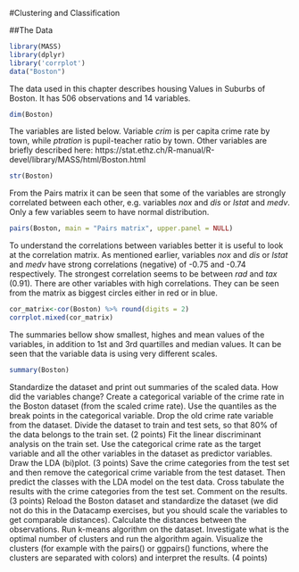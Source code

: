 #Clustering and Classification

##The Data

```r
library(MASS)
library(dplyr)
library('corrplot')
data("Boston")
```
The data used in this chapter describes housing Values in Suburbs of Boston. It has 506 observations and 14 variables.

```r
dim(Boston)
```
The variables are listed below. Variable *crim* is per capita crime rate by town, while *ptration* is pupil-teacher ratio by town. Other variables are briefly described here: https://stat.ethz.ch/R-manual/R-devel/library/MASS/html/Boston.html

```r
str(Boston)
```

From the Pairs matrix it can be seen that some of the variables are strongly correlated between each other, e.g. variables *nox* and *dis* or *lstat* and *medv*. Only a few variables seem to have normal distribution.

```r
pairs(Boston, main = "Pairs matrix", upper.panel = NULL)
```

To understand the correlations between variables better it is useful to look at the correlation matrix. As mentioned earlier, variables *nox* and *dis* or *lstat* and *medv* have strong correlations (negative) of -0.75 and -0.74 respectively. The strongest correlation seems to be between *rad* and *tax* (0.91). There are other variables with high correlations. They can be seen from the matrix as biggest circles either in red or in blue.

```r
cor_matrix<-cor(Boston) %>% round(digits = 2)
corrplot.mixed(cor_matrix)
```

The summaries bellow show smallest, highes and mean values of the variables, in addition to 1st and 3rd quartilles and median values. It can be seen that the variable data is using very different scales.

```r
summary(Boston)
```








Standardize the dataset and print out summaries of the scaled data. How did the variables change? Create a categorical variable of the crime rate in the Boston dataset (from the scaled crime rate). Use the quantiles as the break points in the categorical variable. Drop the old crime rate variable from the dataset. Divide the dataset to train and test sets, so that 80% of the data belongs to the train set. (2 points)
Fit the linear discriminant analysis on the train set. Use the categorical crime rate as the target variable and all the other variables in the dataset as predictor variables. Draw the LDA (bi)plot. (3 points)
Save the crime categories from the test set and then remove the categorical crime variable from the test dataset. Then predict the classes with the LDA model on the test data. Cross tabulate the results with the crime categories from the test set. Comment on the results. (3 points)
Reload the Boston dataset and standardize the dataset (we did not do this in the Datacamp exercises, but you should scale the variables to get comparable distances). Calculate the distances between the observations. Run k-means algorithm on the dataset. Investigate what is the optimal number of clusters and run the algorithm again. Visualize the clusters (for example with the pairs() or ggpairs() functions, where the clusters are separated with colors) and interpret the results. (4 points)